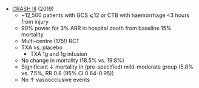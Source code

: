 * [CRASH III](https://www.thelancet.com/journals/lancet/article/PIIS0140-6736(19)32233-0/fulltext) (2019)
	* ~12,500 patients with GCS ⩽12 or CTB with haemorrhage <3 hours from injury
	* 90% power for 3% ARR in hospital death from baseline 15% mortality
	* Multi-centre (175!) RCT
	* TXA vs. placebo
		* TXA 1g and 1g infusion
	* No change in mortality (18.5% vs. 19.8%)
	* Significant ↓ mortality in (pre-specified) mild-moderate group (5.8% vs. 7.5%, RR 0.8 (95% CI 0.64-0.95))
	* No ↑ vasoocclusive events